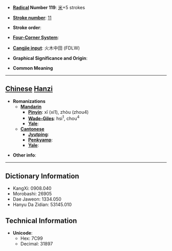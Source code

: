 * '''[[Wiktionary:Chinese radical index| Radical]] Number 119''': [[Wiktionary:Chinese radical index 米|米]]+5 strokes

* '''[[Wiktionary:Chinese total strokes index|Stroke number]]''': [[Wiktionary:Chinese total strokes index 11|11]]

* '''Stroke order''': 

* '''[[Wiktionary:Chinese four corner index|Four-Corner System]]''': 

* '''[[Wiktionary:Chinese Cangjie index|Cangjie input]]''': 火木中田 (FDLW)

* '''Graphical Significance and Origin''': 

* '''Common Meaning'''

----

== [[Chinese]] [[Hanzi]] ==

* '''Romanizations'''
** '''[[Mandarin]]'''
*** '''[[Pinyin]]''': xī (xi1), zhòu (zhou4)
*** '''[[Wade-Giles]]''': hsi<sup>1</sup>, chou<sup>4</sup>
*** '''[[Yale]]''': 
** '''[[Cantonese]]'''
*** '''[[Jyutping]]''':
*** '''[[Penkyamp]]''': 
*** '''[[Yale]]''': 

* '''Other info''': 

----

== Dictionary Information ==

* KangXi: 0908.040
* Morobashi: 26905
* Dae Jaweon: 1334.050
* Hanyu Da Zidian: 53145.010

== Technical Information ==

* '''Unicode''':
** Hex: 7C99
** Decimal: 31897